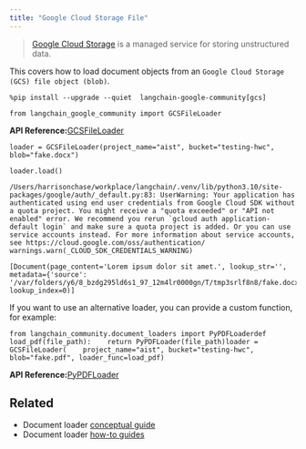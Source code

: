 ```yaml
---
title: "Google Cloud Storage File"
---
```


> [Google Cloud Storage](https://en.wikipedia.org/wiki/Google_Cloud_Storage) is a managed service for storing unstructured data.

This covers how to load document objects from an `Google Cloud Storage (GCS) file object (blob)`.

```
%pip install --upgrade --quiet  langchain-google-community[gcs]
```

```
from langchain_google_community import GCSFileLoader
```

**API Reference:**[GCSFileLoader](https://python.langchain.com/api_reference/google_community/gcs_file/langchain_google_community.gcs_file.GCSFileLoader.html)

```
loader = GCSFileLoader(project_name="aist", bucket="testing-hwc", blob="fake.docx")
```

```
loader.load()
```

```
/Users/harrisonchase/workplace/langchain/.venv/lib/python3.10/site-packages/google/auth/_default.py:83: UserWarning: Your application has authenticated using end user credentials from Google Cloud SDK without a quota project. You might receive a "quota exceeded" or "API not enabled" error. We recommend you rerun `gcloud auth application-default login` and make sure a quota project is added. Or you can use service accounts instead. For more information about service accounts, see https://cloud.google.com/oss/authentication/  warnings.warn(_CLOUD_SDK_CREDENTIALS_WARNING)
```

```
[Document(page_content='Lorem ipsum dolor sit amet.', lookup_str='', metadata={'source': '/var/folders/y6/8_bzdg295ld6s1_97_12m4lr0000gn/T/tmp3srlf8n8/fake.docx'}, lookup_index=0)]
```

If you want to use an alternative loader, you can provide a custom function, for example:

```
from langchain_community.document_loaders import PyPDFLoaderdef load_pdf(file_path):    return PyPDFLoader(file_path)loader = GCSFileLoader(    project_name="aist", bucket="testing-hwc", blob="fake.pdf", loader_func=load_pdf)
```

**API Reference:**[PyPDFLoader](https://python.langchain.com/api_reference/community/document_loaders/langchain_community.document_loaders.pdf.PyPDFLoader.html)

## Related

* Document loader [conceptual guide](/src/oss/concepts/document_loaders)
* Document loader [how-to guides](/src/oss/how_to/#document-loaders)
